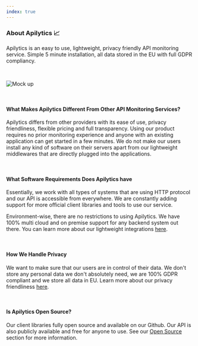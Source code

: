 ```yaml
---
index: true
---
```


### About Apilytics 📈

<p className="text-xl">
  Apilytics is an easy to use, lightweight, privacy friendly API monitoring service. Simple 5 minute
  installation, all data stored in the EU with full GDPR compliancy.
</p>

<br />

![Mock up](/mock-ups/time-frame.gif)

<br />

#### What Makes Apilytics Different From Other API Monitoring Services?

Apilytics differs from other providers with its ease of use, privacy friendliness, flexible pricing and full transparency.
Using our product requires no prior monitoring experience and anyone with an existing application can get started in a few minutes.
We do not make our users install any kind of software on their servers apart from our lightweight middlewares that are directly plugged into the applications.

<br />

#### What Software Requirements Does Apilytics have

Essentially, we work with all types of systems that are using HTTP protocol and our API is accessible from everywhere.
We are constantly adding support for more official client libraries and tools to use our service.

Environment-wise, there are no restrictions to using Apilytics.
We have 100% multi cloud and on premise support for any backend system out there.
You can learn more about our lightweight integrations [here](/lightweight).

<br />

#### How We Handle Privacy

We want to make sure that our users are in control of their data.
We don't store any personal data we don't absolutely need, we are 100% GDPR compliant and we store all data in EU.
Learn more about our privacy friendliness [here](/privacy-friendly).

<br />

#### Is Apilytics Open Source?

Our client libraries fully open source and available on our <ExternalLink href="https://github.com/apilytics">Github</ExternalLink>.
Our API is also publicly available and free for anyone to use. See our [Open Source](/open-source) section for more information.
